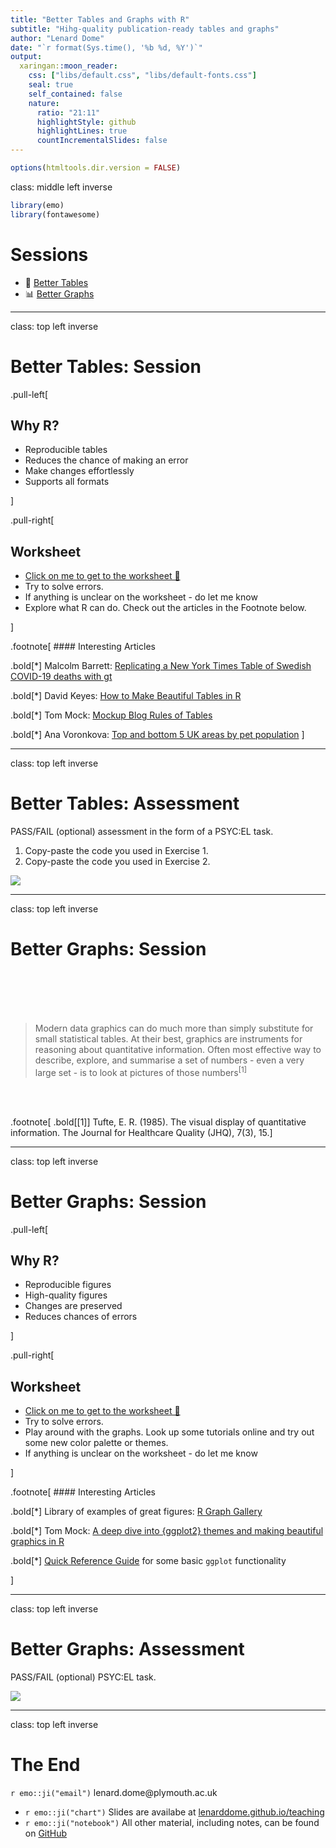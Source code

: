 ```yaml
---
title: "Better Tables and Graphs with R"
subtitle: "Hihg-quality publication-ready tables and graphs"
author: "Lenard Dome"
date: "`r format(Sys.time(), '%b %d, %Y')`"
output:
  xaringan::moon_reader:
    css: ["libs/default.css", "libs/default-fonts.css"]
    seal: true 
    self_contained: false
    nature:
      ratio: "21:11"
      highlightStyle: github
      highlightLines: true
      countIncrementalSlides: false
---
```



```r
options(htmltools.dir.version = FALSE)
```

class: middle left inverse

```r
library(emo)
library(fontawesome)
```


# Sessions

* 🔢 [Better Tables](https://www.andywills.info/rminr/better-tables.html)
* 📊 [Better Graphs](https://www.andywills.info/rminr/better-graphs.html)

---

class: top left inverse

# Better Tables: Session

.pull-left[

## Why R?

* Reproducible tables
* Reduces the chance of making an error
* Make changes effortlessly
* Supports all formats

]

.pull-right[

## Worksheet

* [Click on me to get to the worksheet 📝](https://www.andywills.info/rminr/better-tables.html)
* Try to solve errors.
* If anything is unclear on the worksheet - do let me know
* Explore what R can do. Check out the articles in the Footnote below.

]

.footnote[
#### Interesting Articles

.bold[*] Malcolm Barrett: [Replicating a New York Times Table of Swedish COVID-19 deaths with gt](https://malco.io/2020/05/16/replicating-an-nyt-table-of-swedish-covid-deaths-with-gt/)

.bold[*] David Keyes: [How to Make Beautiful Tables in R](https://rfortherestofus.com/2019/11/how-to-make-beautiful-tables-in-r/)

.bold[*] Tom Mock: [Mockup Blog Rules of Tables](https://themockup.blog/posts/2020-09-04-10-table-rules-in-r/)

.bold[*] Ana Voronkova: [Top and bottom 5 UK areas by pet population](https://github.com/Anavoron/Rstudio-table-contest-2020)
]

---

class: top left inverse

# Better Tables: Assessment

PASS/FAIL (optional) assessment in the form of a PSYC:EL task.

1. Copy-paste the code you used in Exercise 1.
2. Copy-paste the code you used in Exercise 2.

![](./assets/psycel-tables.png)

---

class: top left inverse

# Better Graphs: Session

<br><br><br><br>

> Modern data graphics can do much more than simply substitute for small statistical
> tables. At their best, graphics are instruments for reasoning about quantitative
> information. Often most effective way to describe, explore, and summarise a set of
> numbers - even a very large set - is to look at pictures of those numbers<sup>[1]</sup>

<br><br>

.footnote[
.bold[[1]] Tufte, E. R. (1985). The visual display of quantitative information. The Journal for Healthcare Quality (JHQ), 7(3), 15.
]

---

class: top left inverse

# Better Graphs: Session

.pull-left[

## Why R?

* Reproducible figures
* High-quality figures
* Changes are preserved
* Reduces chances of errors

]

.pull-right[

## Worksheet

* [Click on me to get to the worksheet 📝](https://www.andywills.info/rminr/better-graphs.html)
* Try to solve errors.
* Play around with the graphs. Look up some tutorials online and try out some new
  color palette or themes.
* If anything is unclear on the worksheet - do let me know

]

.footnote[
#### Interesting Articles


.bold[*] Library of examples of great figures: [R Graph Gallery](https://www.r-graph-gallery.com/)

.bold[*] Tom Mock: [A deep dive into {ggplot2} themes and making beautiful graphics in R](https://themockup.blog/static/slides/intro-plot.html#1)

.bold[*] [Quick Reference Guide](https://www.mit.edu/~amidi/teaching/data-science-tools/study-guide/data-visualization-with-r/) for some basic `ggplot` functionality

]

---

class: top left inverse

# Better Graphs: Assessment

PASS/FAIL (optional) PSYC:EL task.

![](./assets/psycel-graphs.png)

---

class: top left inverse

# The End

`r emo::ji("email")` lenard.dome@plymouth.ac.uk

* `r emo::ji("chart")` Slides are availabe at [lenarddome.github.io/teaching](https://lenarddome.github.io/teaching/)
* `r emo::ji("notebook")` All other material, including notes, can be found on [GitHub](https://github.com/lenarddome/better-graphs-tables)
